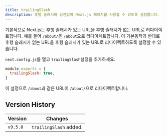 ```yaml
---
title: trailingSlash
description: 후행 슬래시와 상관없이 Next.js 페이지를 사용할 수 있도록 설정합니다.
---
```


기본적으로 Next.js는 후행 슬래시가 있는 URL을 후행 슬래시가 없는 URL로 리다이렉트합니다. 예를 들어 `/about/`은 `/about`으로 리다이렉트합니다. 이 기본동작과 반대로 후행 슬래시가 없는 URL을 후행 슬래시가 있는 URL로 리다이렉트하도록 설정할 수 있습니다.

`next.config.js`를 열고 `trailingSlash`설정을 추가하세요.

```js filename="next.config.js"
module.exports = {
  trailingSlash: true,
}
```

이 설정으로 `/about`과 같은 URL이 `/about/`으로 리다이렉트합니다.

## Version History

| Version  | Changes                |
| -------- | ---------------------- |
| `v9.5.0` | `trailingSlash` added. |
